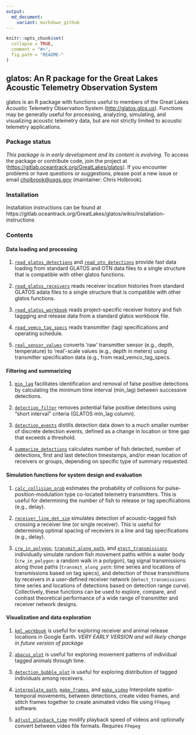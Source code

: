 ```yaml
---
output:
  md_document:
    variant: markdown_github
---
```


<!-- README.md is generated from README.Rmd. Please edit that file -->

```r
knitr::opts_chunk$set(
  collapse = TRUE,
  comment = "#>",
  fig.path = "README-"
)
```
## glatos: An R package for the Great Lakes Acoustic Telemetry Observation System

glatos is an R package with functions useful to members of the Great Lakes Acoustic Telemetry Observation System ([http://glatos.glos.us](http://glatos.glos.us)). Functions may be generally useful for processing, analyzing, simulating, and visualizing acoustic telemetry data, but are not strictly limited to acoustic telemetry applications.


### Package status

*This package is in early development and its content is evolving.* To access the package or contribute code, join the project at (<https://gitlab.oceantrack.org/GreatLakes/glatos>). If you encounter problems or have questions or suggestions, please post a new issue or email <cholbrook@usgs.gov> (maintainer: Chris Holbrook).

### Installation

Installation instructions can be found at  https://gitlab.oceantrack.org/GreatLakes/glatos/wikis/installation-instructions

### Contents

#### Data loading and processing

1.  [`read_glatos_detections`](https://gitlab.oceantrack.org/GreatLakes/glatos/blob/workshop-version/R/load-read_glatos_detections.r)
and
[`read_otn_detections`](https://gitlab.oceantrack.org/GreatLakes/glatos/blob/workshop-version/R/load-read_otn_detections.r)
provide fast data loading from standard GLATOS and OTN data files to a single
structure that is compatible with other glatos functions.

2.  [`read_glatos_receivers`](https://gitlab.oceantrack.org/GreatLakes/glatos/blob/workshop-version/R/load-read_glatos_receivers.r)
reads receiver location histories from standard GLATOS adata files to a single
structure that is compatible with other glatos functions.

3.  [`read_glatos_workbook`](https://gitlab.oceantrack.org/GreatLakes/glatos/blob/workshop-version/R/load-read_glatos_workbook.r)
reads project-specific receiver history and fish taggging and release data from 
a standard glatos workbook file.

4.  [`read_vemco_tag_specs`](https://gitlab.oceantrack.org/GreatLakes/glatos/blob/workshop-version/R/load-read_vemco_tag_specs.r)
reads transmitter (tag) specifications and operating schedule.

5.  [`real_sensor_values`](https://gitlab.oceantrack.org/GreatLakes/glatos/blob/workshop-version/R/proc-real_sensor_values.r)
converts 'raw' transmitter sensor (e.g., depth, temperature) to 'real'-scale
values (e.g., depth in meters) using transmitter specification data (e.g., from
read_vemco_tag_specs.

#### Filtering and summarizing

1.  [`min_lag`](https://gitlab.oceantrack.org/GreatLakes/glatos/blob/workshop-version/R/proc-min_lag.r)
facilitates identification and removal of false positive detections by
calculating the minimum time interval (min_lag) between successive detections.

2.  [`detection_filter`](https://gitlab.oceantrack.org/GreatLakes/glatos/blob/workshop-version/R/filt-false_detections.r)
removes potential false positive detections using "short interval" criteria
(GLATOS min\_lag column).

4.  [`detection_events`](https://gitlab.oceantrack.org/GreatLakes/glatos/blob/workshop-version/R/summ-detection_events.r)
distills detection data down to a much smaller number of discrete detection
events, defined as a change in location or time gap that exceeds a threshold.

4.  [`summarize_detections`](https://gitlab.oceantrack.org/GreatLakes/glatos/blob/workshop-version/R/summ-summarize_detections.r)
calculates number of fish detected, number of detections, first and last
detection timestamps, and/or mean location of receivers or groups, depending on
specific type of summary requested.

#### Simulation functions for system design and evaluation

1.  [`calc_collision_prob`](https://gitlab.oceantrack.org/GreatLakes/glatos/blob/workshop-version/R/sim-calc_collision_prob.r) estimates the probability of collisions for pulse-position-modulation type co-located telemetry transmitters. This is useful for determining the number of fish to release or tag specifications (e.g., delay).

2.  [`receiver_line_det_sim`](https://gitlab.oceantrack.org/GreatLakes/glatos/blob/workshop-version/R/sim-receiver_line_det_sim.r) simulates detection of acoustic-tagged fish crossing a receiver line (or single receiver). This is useful for determining optimal spacing of receviers in a line and tag specifications (e.g., delay).

3.  [`crw_in_polygon`](https://gitlab.oceantrack.org/GreatLakes/glatos/blob/workshop-version/R/simutil-crw_in_polygon.r),
[`transmit_along_path`](https://gitlab.oceantrack.org/GreatLakes/glatos/blob/workshop-version/R/sim-transmit_along_path.r),
and
[`etect_transmissions`](https://gitlab.oceantrack.org/GreatLakes/glatos/blob/workshop-version/R/sim-detect_transmissions.r)
individually simulate random fish movement paths within a water body
(`crw_in_polygon`: a random walk in a polygon), tag signal transmissions along
those paths (`transmit_along_path`: time series and locations of transmissions
based on tag specs), and detection of those transmittions by receivers in a
user-defined receiver network (`detect_transmissions`: time series and locations
of detections based on detection range curve). Collectively, these functions can
be used to explore, compare, and contrast theoretical performance of a wide
range of transmitter and receiver network designs.

#### Visualization and data exploration

1.
    [`kml_workbook`](https://gitlab.oceantrack.org/GreatLakes/glatos/blob/workshop-version/R/vis-kml_workbook.r)
    is useful for exploring receiver and animal release locations in
    Google Earth. *VERY EARLY VERSION and will likely change in future
    version of package*

2.
    [`abacus_plot`](https://gitlab.oceantrack.org/GreatLakes/glatos/blob/workshop-version/R/vis-abacus_plot.r)
    is useful for exploring movement patterns of individual tagged
    animals through time.

3.  [`detection_bubble_plot`](https://gitlab.oceantrack.org/GreatLakes/glatos/blob/workshop-version/R/vis-detection_bubble_plot.r) is useful for exploring distribution of tagged individuals among receivers.

4.
    [`interpolate_path`](https://gitlab.oceantrack.org/GreatLakes/glatos/blob/workshop-version/R/vis-interpolate_path.r),
    [`make_frames`](https://gitlab.oceantrack.org/GreatLakes/glatos/blob/workshop-version/R/vis-make_frames.r),
    and
    [`make_video`](https://gitlab.oceantrack.org/GreatLakes/glatos/blob/workshop-version/R/vis-make_video.r)
    Interpolate spatio-temporal movements, between detections, create
    video frames, and stitch frames together to create animated video
    file using `FFmpeg` software. 

5.
    [`adjust_playback_time`](https://gitlab.oceantrack.org/GreatLakes/glatos/blob/workshop-version/R/vis-adjust_playback_time.r)
    modify playback speed of videos and optionally convert between
    video file formats.  Requires `FFmpeg`
